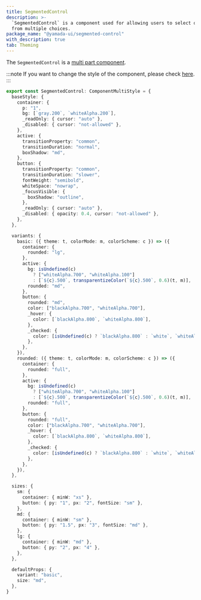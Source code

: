 ```yaml
---
title: SegmentedControl
description: >-
  `SegmentedControl` is a component used for allowing users to select one option
  from multiple choices.
package_name: "@yamada-ui/segmented-control"
with_description: true
tab: Theming
---
```


The `SegmentedControl` is a [multi part component](/styled-system/theming/component-style#multi-part-component).

:::note
If you want to change the style of the component, please check [here](/styled-system/theming/customize-theme#changing-the-style-of-components).
:::

```ts
export const SegmentedControl: ComponentMultiStyle = {
  baseStyle: {
    container: {
      p: "1",
      bg: [`gray.200`, `whiteAlpha.200`],
      _readOnly: { cursor: "auto" },
      _disabled: { cursor: "not-allowed" },
    },
    active: {
      transitionProperty: "common",
      transitionDuration: "normal",
      boxShadow: "md",
    },
    button: {
      transitionProperty: "common",
      transitionDuration: "slower",
      fontWeight: "semibold",
      whiteSpace: "nowrap",
      _focusVisible: {
        boxShadow: "outline",
      },
      _readOnly: { cursor: "auto" },
      _disabled: { opacity: 0.4, cursor: "not-allowed" },
    },
  },

  variants: {
    basic: ({ theme: t, colorMode: m, colorScheme: c }) => ({
      container: {
        rounded: "lg",
      },
      active: {
        bg: isUndefined(c)
          ? ["whiteAlpha.700", "whiteAlpha.100"]
          : [`${c}.500`, transparentizeColor(`${c}.500`, 0.6)(t, m)],
        rounded: "md",
      },
      button: {
        rounded: "md",
        color: ["blackAlpha.700", "whiteAlpha.700"],
        _hover: {
          color: [`blackAlpha.800`, `whiteAlpha.800`],
        },
        _checked: {
          color: [isUndefined(c) ? `blackAlpha.800` : `white`, `whiteAlpha.800`],
        },
      },
    }),
    rounded: ({ theme: t, colorMode: m, colorScheme: c }) => ({
      container: {
        rounded: "full",
      },
      active: {
        bg: isUndefined(c)
          ? ["whiteAlpha.700", "whiteAlpha.100"]
          : [`${c}.500`, transparentizeColor(`${c}.500`, 0.6)(t, m)],
        rounded: "full",
      },
      button: {
        rounded: "full",
        color: ["blackAlpha.700", "whiteAlpha.700"],
        _hover: {
          color: [`blackAlpha.800`, `whiteAlpha.800`],
        },
        _checked: {
          color: [isUndefined(c) ? `blackAlpha.800` : `white`, `whiteAlpha.800`],
        },
      },
    }),
  },

  sizes: {
    sm: {
      container: { minW: "xs" },
      button: { py: "1", px: "2", fontSize: "sm" },
    },
    md: {
      container: { minW: "sm" },
      button: { py: "1.5", px: "3", fontSize: "md" },
    },
    lg: {
      container: { minW: "md" },
      button: { py: "2", px: "4" },
    },
  },

  defaultProps: {
    variant: "basic",
    size: "md",
  },
}
```
